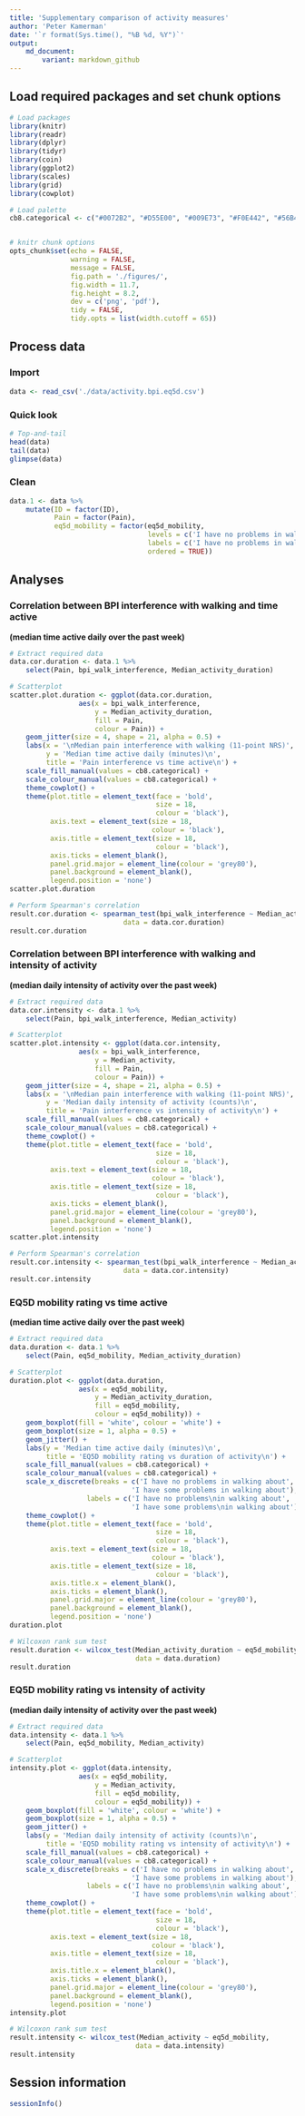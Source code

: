 ```yaml
---
title: 'Supplementary comparison of activity measures'
author: 'Peter Kamerman'
date: '`r format(Sys.time(), "%B %d, %Y")`'
output: 
    md_document:
        variant: markdown_github
---
```

## Load required packages and set chunk options
```r
# Load packages
library(knitr)
library(readr)
library(dplyr)
library(tidyr)
library(coin)
library(ggplot2)
library(scales)
library(grid)
library(cowplot)

# Load palette
cb8.categorical <- c("#0072B2", "#D55E00", "#009E73", "#F0E442", "#56B4E9", "#E69F00", "#CC79A7", "#999999")


# knitr chunk options
opts_chunk$set(echo = FALSE,
               warning = FALSE,
               message = FALSE,
               fig.path = './figures/',
               fig.width = 11.7,
               fig.height = 8.2,
               dev = c('png', 'pdf'),
               tidy = FALSE, 
               tidy.opts = list(width.cutoff = 65))
```

## Process data
### Import
```r
data <- read_csv('./data/activity.bpi.eq5d.csv')
```

### Quick look
```r
# Top-and-tail
head(data)
tail(data)
glimpse(data)
```

### Clean
```r
data.1 <- data %>%
    mutate(ID = factor(ID),
           Pain = factor(Pain),
           eq5d_mobility = factor(eq5d_mobility,
                                  levels = c('I have no problems in walking about', 'I have some problems in walking about'),
                                  labels = c('I have no problems in walking about', 'I have some problems in walking about'),
                                  ordered = TRUE))
```

## Analyses
### Correlation between BPI interference with walking and time active
**(median time active daily over the past week)**
```r
# Extract required data
data.cor.duration <- data.1 %>%
    select(Pain, bpi_walk_interference, Median_activity_duration)

# Scatterplot 
scatter.plot.duration <- ggplot(data.cor.duration,
                 aes(x = bpi_walk_interference,
                     y = Median_activity_duration,
                     fill = Pain,
                     colour = Pain)) +
    geom_jitter(size = 4, shape = 21, alpha = 0.5) +
    labs(x = '\nMedian pain interference with walking (11-point NRS)',
         y = 'Median time active daily (minutes)\n',
         title = 'Pain interference vs time active\n') +
    scale_fill_manual(values = cb8.categorical) +
    scale_colour_manual(values = cb8.categorical) +
    theme_cowplot() +
    theme(plot.title = element_text(face = 'bold', 
                                    size = 18, 
                                    colour = 'black'),
          axis.text = element_text(size = 18, 
                                   colour = 'black'),
          axis.title = element_text(size = 18, 
                                    colour = 'black'),
          axis.ticks = element_blank(), 
          panel.grid.major = element_line(colour = 'grey80'),
          panel.background = element_blank(),
          legend.position = 'none')
scatter.plot.duration

# Perform Spearman's correlation
result.cor.duration <- spearman_test(bpi_walk_interference ~ Median_activity_duration,
                            data = data.cor.duration)
result.cor.duration
```

### Correlation between BPI interference with walking and intensity of activity
**(median daily intensity of activity over the past week)**
```r
# Extract required data
data.cor.intensity <- data.1 %>%
    select(Pain, bpi_walk_interference, Median_activity)

# Scatterplot 
scatter.plot.intensity <- ggplot(data.cor.intensity,
                 aes(x = bpi_walk_interference,
                     y = Median_activity,
                     fill = Pain,
                     colour = Pain)) +
    geom_jitter(size = 4, shape = 21, alpha = 0.5) +
    labs(x = '\nMedian pain interference with walking (11-point NRS)',
         y = 'Median daily intensity of activity (counts)\n',
         title = 'Pain interference vs intensity of activity\n') +
    scale_fill_manual(values = cb8.categorical) +
    scale_colour_manual(values = cb8.categorical) +
    theme_cowplot() +
    theme(plot.title = element_text(face = 'bold', 
                                    size = 18, 
                                    colour = 'black'),
          axis.text = element_text(size = 18, 
                                   colour = 'black'),
          axis.title = element_text(size = 18, 
                                    colour = 'black'),
          axis.ticks = element_blank(), 
          panel.grid.major = element_line(colour = 'grey80'),
          panel.background = element_blank(),
          legend.position = 'none')
scatter.plot.intensity

# Perform Spearman's correlation
result.cor.intensity <- spearman_test(bpi_walk_interference ~ Median_activity,
                            data = data.cor.intensity)
result.cor.intensity
```

### EQ5D mobility rating vs time active
**(median time active daily over the past week)**
```r
# Extract required data
data.duration <- data.1 %>%
    select(Pain, eq5d_mobility, Median_activity_duration)

# Scatterplot 
duration.plot <- ggplot(data.duration,
                 aes(x = eq5d_mobility,
                     y = Median_activity_duration,
                     fill = eq5d_mobility,
                     colour = eq5d_mobility)) +
    geom_boxplot(fill = 'white', colour = 'white') +
    geom_boxplot(size = 1, alpha = 0.5) +
    geom_jitter() +
    labs(y = 'Median time active daily (minutes)\n',
         title = 'EQ5D mobility rating vs duration of activity\n') +
    scale_fill_manual(values = cb8.categorical) +
    scale_colour_manual(values = cb8.categorical) +
    scale_x_discrete(breaks = c('I have no problems in walking about', 
                              'I have some problems in walking about'),
                   labels = c('I have no problems\nin walking about', 
                              'I have some problems\nin walking about')) +
    theme_cowplot() +
    theme(plot.title = element_text(face = 'bold', 
                                    size = 18, 
                                    colour = 'black'),
          axis.text = element_text(size = 18, 
                                   colour = 'black'),
          axis.title = element_text(size = 18, 
                                    colour = 'black'),
          axis.title.x = element_blank(),
          axis.ticks = element_blank(), 
          panel.grid.major = element_line(colour = 'grey80'),
          panel.background = element_blank(),
          legend.position = 'none')
duration.plot

# Wilcoxon rank sum test
result.duration <- wilcox_test(Median_activity_duration ~ eq5d_mobility, 
                               data = data.duration)
result.duration
```

### EQ5D mobility rating vs intensity of activity
**(median daily intensity of activity over the past week)**
```r
# Extract required data
data.intensity <- data.1 %>%
    select(Pain, eq5d_mobility, Median_activity)

# Scatterplot 
intensity.plot <- ggplot(data.intensity,
                 aes(x = eq5d_mobility,
                     y = Median_activity,
                     fill = eq5d_mobility,
                     colour = eq5d_mobility)) +
    geom_boxplot(fill = 'white', colour = 'white') +
    geom_boxplot(size = 1, alpha = 0.5) +
    geom_jitter() +
    labs(y = 'Median daily intensity of activity (counts)\n',
         title = 'EQ5D mobility rating vs intensity of activity\n') +
    scale_fill_manual(values = cb8.categorical) +
    scale_colour_manual(values = cb8.categorical) +
    scale_x_discrete(breaks = c('I have no problems in walking about', 
                              'I have some problems in walking about'),
                   labels = c('I have no problems\nin walking about', 
                              'I have some problems\nin walking about')) +
    theme_cowplot() +
    theme(plot.title = element_text(face = 'bold', 
                                    size = 18, 
                                    colour = 'black'),
          axis.text = element_text(size = 18, 
                                   colour = 'black'),
          axis.title = element_text(size = 18, 
                                    colour = 'black'),
          axis.title.x = element_blank(),
          axis.ticks = element_blank(), 
          panel.grid.major = element_line(colour = 'grey80'),
          panel.background = element_blank(),
          legend.position = 'none')
intensity.plot

# Wilcoxon rank sum test
result.intensity <- wilcox_test(Median_activity ~ eq5d_mobility, 
                               data = data.intensity)
result.intensity
```

## Session information
```r
sessionInfo()
```
